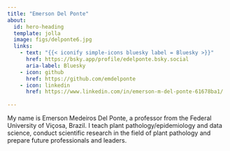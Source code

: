 ```yaml
---
title: "Emerson Del Ponte"
about:
  id: hero-heading
  template: jolla
  image: figs/delponte6.jpg
  links:
    - text: "{{< iconify simple-icons bluesky label = Bluesky >}}"
      href: https://bsky.app/profile/edelponte.bsky.social
      aria-label: Bluesky
    - icon: github
      href: https://github.com/emdelponte
    - icon: linkedin
      href: https://www.linkedin.com/in/emerson-m-del-ponte-61678ba1/
      
---
```

<style>
body {
  background-image: url('figs/background2.png');
}
</style>
My name is Emerson Medeiros Del Ponte, a professor from the Federal University of Viçosa, Brazil. I teach plant pathology/epidemiology and data science, conduct scientific research in the field of plant pathology and prepare future professionals and leaders.
